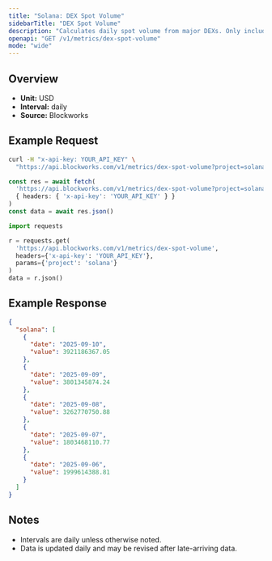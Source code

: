 ```yaml
---
title: "Solana: DEX Spot Volume"
sidebarTitle: "DEX Spot Volume"
description: "Calculates daily spot volume from major DEXs. Only includes volumes from fee-paying liquidity pools"
openapi: "GET /v1/metrics/dex-spot-volume"
mode: "wide"
---
```


## Overview

- **Unit:** USD
- **Interval:** daily
- **Source:** Blockworks

## Example Request

<CodeGroup>

```bash cURL
curl -H "x-api-key: YOUR_API_KEY" \
  "https://api.blockworks.com/v1/metrics/dex-spot-volume?project=solana"
```

```typescript TypeScript
const res = await fetch(
  'https://api.blockworks.com/v1/metrics/dex-spot-volume?project=solana',
  { headers: { 'x-api-key': 'YOUR_API_KEY' } }
)
const data = await res.json()
```

```python Python
import requests

r = requests.get(
  'https://api.blockworks.com/v1/metrics/dex-spot-volume',
  headers={'x-api-key': 'YOUR_API_KEY'},
  params={'project': 'solana'}
)
data = r.json()
```

</CodeGroup>

## Example Response

```json
{
  "solana": [
    {
      "date": "2025-09-10",
      "value": 3921186367.05
    },
    {
      "date": "2025-09-09",
      "value": 3801345874.24
    },
    {
      "date": "2025-09-08",
      "value": 3262770750.88
    },
    {
      "date": "2025-09-07",
      "value": 1803468110.77
    },
    {
      "date": "2025-09-06",
      "value": 1999614388.81
    }
  ]
}
```

## Notes
- Intervals are daily unless otherwise noted.
- Data is updated daily and may be revised after late-arriving data.
